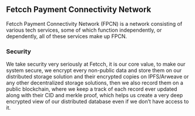 ## Fetcch Payment Connectivity Network

Fetcch Payment Connectivity Network (FPCN) is a network consisting of various tech services, some of which function independently, or dependently, all of these services make up FPCN.

### Security

We take security very seriously at Fetcch, it is our core value, to make our system secure, we encrypt every non-public data and store them on our distributed storage solution and their encrypted copies on IPFS/Arweave or any other decentralized storage solutions, then we also record them on a public blockchain, where we keep a track of each record ever updated along with their CID and merkle proof, which helps us create a very deep encrypted view of our distributed database even if we don’t have access to it.